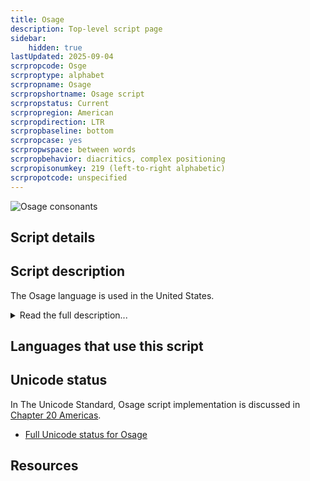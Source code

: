 ```yaml
---
title: Osage
description: Top-level script page
sidebar:
    hidden: true
lastUpdated: 2025-09-04
scrpropcode: Osge
scrproptype: alphabet
scrpropname: Osage
scrpropshortname: Osage script
scrpropstatus: Current
scrpropregion: American
scrpropdirection: LTR
scrpropbaseline: bottom
scrpropcase: yes
scrpropwspace: between words
scrpropbehavior: diacritics, complex positioning
scrpropisonumkey: 219 (left-to-right alphabetic)
scrpropotcode: unspecified
---
```



![](../images/osge-sample.jpg "Osage consonants")

## Script details

<ScriptDetails />

## Script description

The Osage language is used in the United States.

<details>
<summary>Read the full description...</summary>A variety of Latin-based orthographies have been used for the Osage language over the past 200+ years. As part of revitalization efforts, a new Osage orthography has been consistently and regularly used throughout the Osage Nation since 2006. The Osage script and Latin script were disunified by the Unicode Technical Committee in 2014. It was decided that the differences in Osage usage are significant enough that the Osage orthography should be considered a script in its own right. The script behaves very much like Latin as far as casing and glyph design are concerned. There are many characters in Osage which do not exist in Latin. Default sorting for the Osage script is completely different from Latin.

Osage uses standard European digits and punctuation.
</details>

## Languages that use this script

<WsList script='Osge' wsMax='5' />

## Unicode status

In The Unicode Standard, Osage script implementation is discussed in [Chapter 20 Americas](http://www.unicode.org/versions/latest/ch20.pdf).

- [Full Unicode status for Osage](/scrlang/unicode/osge-unicode)



## Resources

<ScriptResources detailSummary='seemore' />

